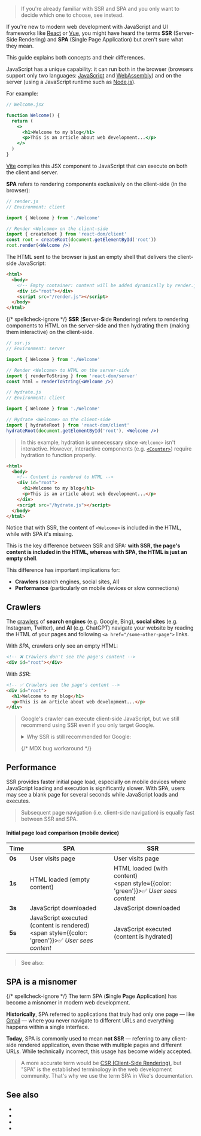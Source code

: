 
> If you're already familiar with SSR and SPA and you only want to decide which one to choose, see <Link href="/SSR-vs-SPA" /> instead.

If you're new to modern web development with JavaScript and UI frameworks like [React](https://react.dev) or [Vue](https://vuejs.org), you might have heard the terms **SSR** (Server-Side Rendering) and **SPA** (Single Page Application) but aren't sure what they mean.

This guide explains both concepts and their differences.

JavaScript has a unique capability: it can run both in the browser (browsers support only two languages: [JavaScript](https://en.wikipedia.org/wiki/JavaScript) and [WebAssembly](https://webassembly.org)) and on the server (using a JavaScript runtime such as [Node.js](https://nodejs.org)).

For example:

```jsx
// Welcome.jsx

function Welcome() {
  return (
    <>
      <h1>Welcome to my blog</h1>
      <p>This is an article about web development...</p>
    </>
  )
}
```

[Vite](https://vite.dev) compiles this JSX component to JavaScript that can execute on both the client and server.

**SPA** refers to rendering components exclusively on the client-side (in the browser):

```jsx
// render.js
// Environment: client

import { Welcome } from './Welcome'

// Render <Welcome> on the client-side
import { createRoot } from 'react-dom/client'
const root = createRoot(document.getElementById('root'))
root.render(<Welcome />)
```

The HTML sent to the browser is just an empty shell that delivers the client-side JavaScript:

```html
<html>
  <body>
    <!-- Empty container: content will be added dynamically by render.js -->
    <div id="root"></div>
    <script src="/render.js"></script>
  </body>
</html>
```

{/* spellcheck-ignore */}
**SSR** (**S**erver-**S**ide **R**endering)
refers to rendering components to HTML on the server-side and then <Link href="/hydration">hydrating</Link> them (making them interactive) on the client-side.

```jsx
// ssr.js
// Environment: server

import { Welcome } from './Welcome'

// Render <Welcome> to HTML on the server-side
import { renderToString } from 'react-dom/server'
const html = renderToString(<Welcome />)
```

```jsx
// hydrate.js
// Environment: client

import { Welcome } from './Welcome'

// Hydrate <Welcome> on the client-side
import { hydrateRoot } from 'react-dom/client'
hydrateRoot(document.getElementById('root'), <Welcome />)
```

> In this example, hydration is unnecessary since `<Welcome>` isn't interactive. However, interactive components (e.g. [`<Counter>`](https://gist.github.com/brillout/16ee742e9c58536a620441c76a713173)) require hydration to function properly.

```html
<html>
  <body>
    <!-- Content is rendered to HTML -->
    <div id="root">
      <h1>Welcome to my blog</h1>
      <p>This is an article about web development...</p>
    </div>
    <script src="/hydrate.js"></script>
  </body>
</html>
```

Notice that with SSR, the content of `<Welcome>` is included in the HTML, while with SPA it's missing.

This is the key difference between SSR and SPA: **with SSR, the page's content is included in the HTML, whereas with SPA, the HTML is just an empty shell**.

This difference has important implications for:
- **Crawlers** (search engines, social sites, AI)
- **Performance** (particularly on mobile devices or slow connections)


## Crawlers

The [crawlers](https://en.wikipedia.org/wiki/Web_crawler) of **search engines** (e.g. Google, Bing), **social sites** (e.g. Instagram, Twitter), and **AI** (e.g. ChatGPT) navigate your website by reading the HTML of your pages and following `<a href="/some-other-page">` links.

With *SPA*, crawlers only see an empty HTML:

```html
<!-- ❌ Crawlers don't see the page's content -->
<div id="root"></div>
```

With *SSR*:

```html
<!-- ✅ Crawlers see the page's content -->
<div id="root">
  <h1>Welcome to my blog</h1>
  <p>This is an article about web development...</p>
</div>
```

> Google's crawler can execute client-side JavaScript, but we still recommend using SSR even if you only target Google.
>
> <details>
> <summary>Why SSR is still recommended for Google:</summary>
>
> Google's crawler is unique because it can execute client-side JavaScript. This means Google can index the content of SPA apps, but there are several limitations:
>
> - **Unreliable execution**: JavaScript execution may fail or time out.
> - **Delayed indexing**: Google processes JavaScript content in a second wave, which can delay indexing.
> - **Performance impact**: Heavy JavaScript can cause crawling issues.
> - **Future uncertainty**: Google may discontinue JavaScript execution as SSR has become ubiquitous (Google started JavaScript execution at a time when SSR wasn't as widespread as it is today).
>
> For these reasons, SSR remains the recommended approach even if you only target Google.
> </details>
> <p/> {/* MDX bug workaround */}


## Performance

SSR provides faster initial page load, especially on mobile devices where JavaScript loading and execution is significantly slower. With SPA, users may see a blank page for several seconds while JavaScript loads and executes.

> Subsequent page navigation (i.e. <Link href="/client-routing">client-side navigation</Link>) is equally fast between SSR and SPA.

#### Initial page load comparison (mobile device)

| Time | SPA | SSR |
|------|-----|-----|
| **0s** | User visits page | User visits page |
| **1s** | HTML loaded (empty content) | HTML loaded (with content)<br/><span style={{color: 'green'}}>✅ *User sees content*</span> |
| **3s** | JavaScript downloaded | JavaScript downloaded |
| **5s** | JavaScript executed (content is rendered)<br/><span style={{color: 'green'}}>✅ *User sees content*</span> | JavaScript executed (content is hydrated) |

> See also: <Link href="/SSR-vs-SPA" />


## SPA is a misnomer

{/* spellcheck-ignore */}
The term SPA (**S**ingle **P**age **A**pplication)
has become a misnomer in modern web development.

**Historically**, SPA referred to applications that truly had only one page — like [Gmail](https://thehistoryoftheweb.com/what-does-ajax-even-stand-for/) — where you never navigate to different URLs and everything happens within a single interface.

**Today**, SPA is commonly used to mean **not SSR** — referring to any client-side rendered application, even those with multiple pages and different URLs. While technically incorrect, this usage has become widely accepted.

> A more accurate term would be [CSR (Client-Side Rendering)](https://developer.mozilla.org/en-US/docs/Glossary/CSR), but "SPA" is the established terminology in the web development community. That's why we use the term SPA in Vike's documentation.


## See also

- <Link href="/SSR-vs-SPA" />
- <Link href="/pre-rendering#ssg-vs-ssr" />
- <Link href="/hydration" />
- <Link href="/ssr" />
